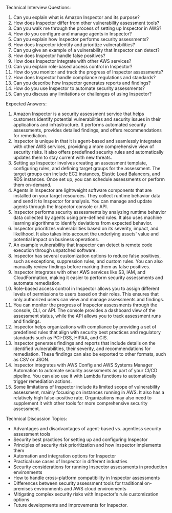 

Technical Interview Questions:
1. Can you explain what is Amazon Inspector and its purpose?
2. How does Inspector differ from other vulnerability assessment tools?
3. Can you walk me through the process of setting up Inspector in AWS?
4. How do you configure and manage agents in Inspector?
5. Can you explain how Inspector performs security assessments?
6. How does Inspector identify and prioritize vulnerabilities?
7. Can you give an example of a vulnerability that Inspector can detect?
8. How does Inspector handle false positives?
9. How does Inspector integrate with other AWS services?
10. Can you explain role-based access control in Inspector?
11. How do you monitor and track the progress of Inspector assessments?
12. How does Inspector handle compliance regulations and standards?
13. Can you describe how Inspector generates reports and findings?
14. How do you use Inspector to automate security assessments?
15. Can you discuss any limitations or challenges of using Inspector?

Expected Answers:
1. Amazon Inspector is a security assessment service that helps customers identify potential vulnerabilities and security issues in their applications and infrastructure. It performs automated security assessments, provides detailed findings, and offers recommendations for remediation.
2. Inspector is unique in that it is agent-based and seamlessly integrates with other AWS services, providing a more comprehensive view of security risks. It also offers predefined security rules and automatically updates them to stay current with new threats.
3. Setting up Inspector involves creating an assessment template, configuring rules, and defining target groups for the assessment. The target groups can include EC2 instances, Elastic Load Balancers, and RDS instances. Once set up, you can schedule assessments or perform them on-demand.
4. Agents in Inspector are lightweight software components that are installed on your target resources. They collect runtime behavior data and send it to Inspector for analysis. You can manage and update agents through the Inspector console or API.
5. Inspector performs security assessments by analyzing runtime behavior data collected by agents using pre-defined rules. It also uses machine learning algorithms to identify deviations from expected behavior.
6. Inspector prioritizes vulnerabilities based on its severity, impact, and likelihood. It also takes into account the underlying assets' value and potential impact on business operations.
7. An example vulnerability that Inspector can detect is remote code execution through unpatched software.
8. Inspector has several customization options to reduce false positives, such as exceptions, suppression rules, and custom rules. You can also manually review findings before marking them as false positives.
9. Inspector integrates with other AWS services like S3, IAM, and CloudFormation, making it easier to perform security assessments and automate remediation.
10. Role-based access control in Inspector allows you to assign different levels of permissions to users based on their roles. This ensures that only authorized users can view and manage assessments and findings.
11. You can monitor the progress of Inspector assessments through the console, CLI, or API. The console provides a dashboard view of the assessment status, while the API allows you to track assessment runs and findings.
12. Inspector helps organizations with compliance by providing a set of predefined rules that align with security best practices and regulatory standards such as PCI-DSS, HIPAA, and CIS.
13. Inspector generates findings and reports that include details on the identified vulnerabilities, their severity, and recommendations for remediation. These findings can also be exported to other formats, such as CSV or JSON.
14. Inspector integrates with AWS Config and AWS Systems Manager Automation to automate security assessments as part of your CI/CD pipeline. You can also use it with Lambda functions to automatically trigger remediation actions.
15. Some limitations of Inspector include its limited scope of vulnerability assessment, mainly focusing on instances running in AWS. It also has a relatively high false-positive rate. Organizations may also need to supplement it with other tools for more comprehensive security assessment.

Technical Discussion Topics:
- Advantages and disadvantages of agent-based vs. agentless security assessment tools
- Security best practices for setting up and configuring Inspector
- Principles of security risk prioritization and how Inspector implements them
- Automation and integration options for Inspector
- Practical use cases of Inspector in different industries
- Security considerations for running Inspector assessments in production environments
- How to handle cross-platform compatibility in Inspector assessments
- Differences between security assessment tools for traditional on-premises environments and AWS cloud environments
- Mitigating complex security risks with Inspector's rule customization options
- Future developments and improvements for Inspector. 